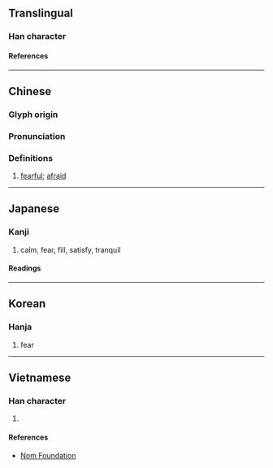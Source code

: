 {{character info/new}}
==Translingual==

===Han character===
{{Han char|rn=61|rad=心|as=09|sn=12|four=94094|canj=PPTD|ids=⿰忄枼}}

====References====
{{Han ref|kx=0392.290|dkj=10861|dj=0728.130|hdz=42326.040|uh=60F5}}

----

==Chinese==
{{zh-forms}}

===Glyph origin===
{{Han etym}}

===Pronunciation===
{{zh-pron
|m=dié
|c=dip6
|mc=y
|oc=y
|cat=a
}}

===Definitions===
{{zh-hanzi}}

# {{lb|zh|literary}} [[fearful]]; [[afraid]]

----

==Japanese==

===Kanji===
{{ja-kanji|grade=|rs=心09}}

# calm, fear, fill, satisfy, tranquil

====Readings====
{{ja-readings
|goon=じょう<でふ, きょう<けふ
|kanon=ちょう<てふ, きょう<けふ
|kun=やす-らか
}}

----

==Korean==

===Hanja===
{{ko-hanja|접}}

# fear

----

==Vietnamese==

===Han character===
{{vi-readings|rs=心09|reading=đẹp}}

# {{rfdef|vi|sort=心09}}

====References====
* [http://nomfoundation.org/common/nom_details.php?codepoint=60f5 Nom Foundation]
